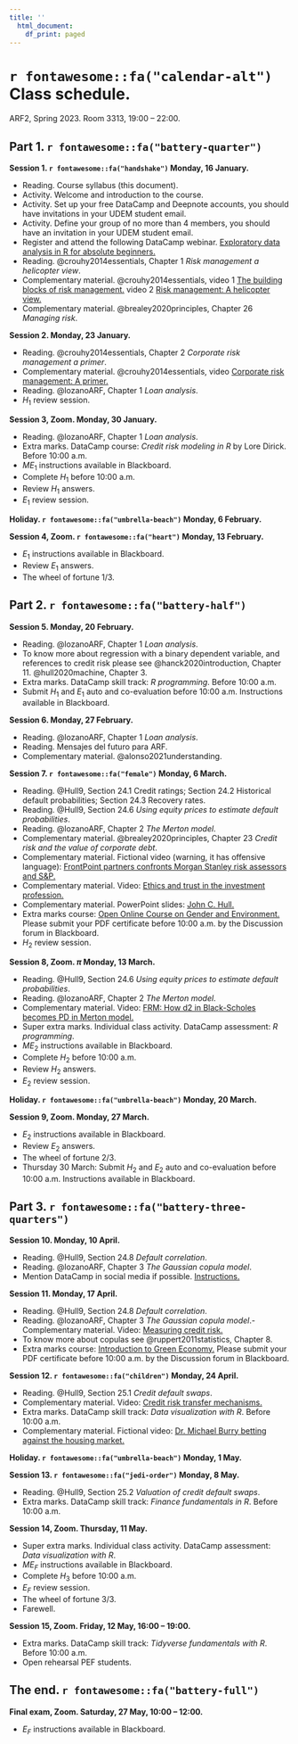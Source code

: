 ```yaml
---
title: ''
  html_document:
    df_print: paged
---
```


\newpage

# `r fontawesome::fa("calendar-alt")` Class schedule. 

ARF2, Spring 2023. Room 3313, 19:00 – 22:00.

## Part 1. `r fontawesome::fa("battery-quarter")`

**Session 1. `r fontawesome::fa("handshake")` Monday, 16 January.**

- Reading. Course syllabus (this document).
- Activity. Welcome and introduction to the course.
- Activity. Set up your free DataCamp and Deepnote accounts, you should have invitations in your UDEM student email.
- Activity. Define your group of no more than 4 members, you should have an invitation in your UDEM student email.
- Register and attend the following DataCamp webinar. [Exploratory data analysis in R for absolute beginners.](https://www.datacamp.com/webinars/data-analysis-r-beginners)
- Reading. @crouhy2014essentials, Chapter 1 *Risk management a helicopter view*.
- Complementary material. @crouhy2014essentials, video 1 [The building blocks of risk management.](https://youtu.be/sKMt1qzmGfU) video 2 [Risk management: A helicopter view.](https://youtu.be/PJbRtIVGdaI)
- Complementary material. @brealey2020principles, Chapter 26 *Managing risk*.

**Session 2. Monday, 23 January.**

- Reading. @crouhy2014essentials, Chapter 2 *Corporate risk management a primer*.
- Complementary material. @crouhy2014essentials, video [Corporate risk management: A primer.](https://youtu.be/YWpfwi8wD4c)
- Reading. @lozanoARF, Chapter 1 *Loan analysis*.
- $H_1$ review session.

**Session 3, Zoom. Monday, 30 January.**

- Reading. @lozanoARF, Chapter 1 *Loan analysis*.
- Extra marks. DataCamp course: *Credit risk modeling in R* by Lore Dirick. Before 10:00 a.m.
- $ME_1$ instructions available in Blackboard.
- Complete $H_1$ before 10:00 a.m.
- Review $H_1$ answers.
- $E_1$ review session.

**Holiday. `r fontawesome::fa("umbrella-beach")` Monday, 6 February.**

**Session 4, Zoom. `r fontawesome::fa("heart")` Monday, 13 February.**

- $E_1$ instructions available in Blackboard.
- Review $E_1$ answers.
- The wheel of fortune 1/3.

## Part 2. `r fontawesome::fa("battery-half")`

**Session 5. Monday, 20 February.**

- Reading. @lozanoARF, Chapter 1 *Loan analysis*.
- To know more about regression with a binary dependent variable, and references to credit risk please see @hanck2020introduction, Chapter 11. @hull2020machine, Chapter 3.
- Extra marks. DataCamp skill track: *R programming*. Before 10:00 a.m.
- Submit $H_1$ and $E_1$ auto and co-evaluation before 10:00 a.m. Instructions available in Blackboard.

**Session 6. Monday, 27 February.**

- Reading. @lozanoARF, Chapter 1 *Loan analysis*.
- Reading. Mensajes del futuro para ARF.
- Complementary material. @alonso2021understanding.

**Session 7. `r fontawesome::fa("female")` Monday, 6 March.**

- Reading. @Hull9, Section 24.1 Credit ratings; Section 24.2 Historical default probabilities; Section 24.3 Recovery rates.
- Reading. @Hull9, Section 24.6 *Using equity prices to estimate default probabilities*.
- Reading. @lozanoARF, Chapter 2 *The Merton model*.
- Complementary material. @brealey2020principles, Chapter 23 *Credit risk and the value of corporate debt*.
- Complementary material. Fictional video (warning, it has offensive language): [FrontPoint partners confronts Morgan Stanley risk assessors and S&P.](https://youtu.be/Vvxbc8L4s64)
- Complementary material. Video: [Ethics and trust in the investment profession.](https://youtu.be/azBhDSjBRS0)
- Complementary material. PowerPoint slides: [John C. Hull.](https://www-2.rotman.utoronto.ca/~hull/ofodslides/index.html)
- Extra marks course: [Open Online Course on Gender and Environment.](https://unccelearn.org/course/view.php?id=39&page=overview) Please submit your PDF certificate before 10:00 a.m. by the Discussion forum in Blackboard.
- $H_2$ review session.

**Session 8, Zoom. $\pi$ Monday, 13 March.**

- Reading. @Hull9, Section 24.6 *Using equity prices to estimate default probabilities*.
- Reading. @lozanoARF, Chapter 2 *The Merton model*.
- Complementary material. Video: [FRM: How d2 in Black-Scholes becomes PD in Merton model.](https://youtu.be/lV0ytJYbVzc)
- Super extra marks. Individual class activity. DataCamp assessment: *R programming*.
- $ME_2$ instructions available in Blackboard.
- Complete $H_2$ before 10:00 a.m.
- Review $H_2$ answers.
- $E_2$ review session.

**Holiday. `r fontawesome::fa("umbrella-beach")` Monday, 20 March.**

**Session 9, Zoom. Monday, 27 March.**

- $E_2$ instructions available in Blackboard.
- Review $E_2$ answers.
- The wheel of fortune 2/3.
- Thursday 30 March: Submit $H_2$ and $E_2$ auto and co-evaluation before 10:00 a.m. Instructions available in Blackboard.


## Part 3. `r fontawesome::fa("battery-three-quarters")`

**Session 10. Monday, 10 April.**

- Reading. @Hull9, Section 24.8 *Default correlation*.
- Reading. @lozanoARF, Chapter 3 *The Gaussian copula model*.
- Mention DataCamp in social media if possible. [Instructions.](https://docs.google.com/document/d/1Dv-L036CZWsZCmn9W5p0ikgetlc4GcT-NQ9Rp_HebE0/edit)

**Session 11. Monday, 17 April.**

- Reading. @Hull9, Section 24.8 *Default correlation*.
- Reading. @lozanoARF, Chapter 3 *The Gaussian copula model*.- Complementary material. Video: [Measuring credit risk.](https://youtu.be/03nNzt8PyYM)
- To know more about copulas see @ruppert2011statistics, Chapter 8.
- Extra marks course: [Introduction to Green Economy.](https://unccelearn.org/course/view.php?id=51&page=overview) Please submit your PDF certificate before 10:00 a.m. by the Discussion forum in Blackboard.

**Session 12. `r fontawesome::fa("children")` Monday, 24 April.**

- Reading. @Hull9, Section 25.1 *Credit default swaps*.
- Complementary material. Video: [Credit risk transfer mechanisms.](https://youtu.be/nEp2RfweCjs)
- Extra marks. DataCamp skill track: *Data visualization with R*. Before 10:00 a.m.
- Complementary material. Fictional video: [Dr. Michael Burry betting against the housing market.](https://youtu.be/dqDu1sHoIAw)

**Holiday. `r fontawesome::fa("umbrella-beach")` Monday, 1 May.**

**Session 13. `r fontawesome::fa("jedi-order")` Monday, 8 May.**

- Reading. @Hull9, Section 25.2 *Valuation of credit default swaps*.
- Extra marks. DataCamp skill track: *Finance fundamentals in R*. Before 10:00 a.m.

**Session 14, Zoom. Thursday, 11 May.**

- Super extra marks. Individual class activity. DataCamp assessment: *Data visualization with R*.
- $ME_F$ instructions available in Blackboard.
- Complete $H_3$ before 10:00 a.m.
- $E_F$ review session.
- The wheel of fortune 3/3.
- Farewell.

**Session 15, Zoom. Friday, 12 May, 16:00 – 19:00.**

- Extra marks. DataCamp skill track: *Tidyverse fundamentals with R*. Before 10:00 a.m.
- Open rehearsal PEF students.


## The end. `r fontawesome::fa("battery-full")`

**Final exam, Zoom. Saturday, 27 May, 10:00 – 12:00.**

- $E_F$ instructions available in Blackboard.


\newpage